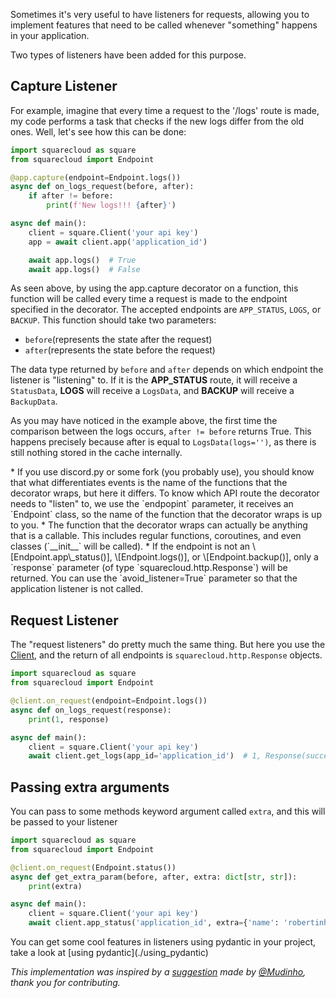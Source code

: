 [cache]: app_cache

[Client]: ../user_guide/Client

Sometimes it's very useful to have listeners for requests, allowing you to implement features that need to be called whenever "something" happens in your application.

Two types of listeners have been added for this purpose.

## Capture Listener

For example, imagine that every time a request to the '/logs' route is made, my code performs a task that checks if the new logs differ from the old ones. Well, let's see how this can be done:

```python
import squarecloud as square
from squarecloud import Endpoint

@app.capture(endpoint=Endpoint.logs())
async def on_logs_request(before, after):
    if after != before:
        print(f'New logs!!! {after}')

async def main():
    client = square.Client('your api key')
    app = await client.app('application_id')

    await app.logs()  # True
    await app.logs()  # False
```

As seen above, by using the app.capture decorator on a function, this function will be called every time a request is made to the endpoint specified in the decorator. The accepted endpoints are `APP_STATUS`, `LOGS`, or `BACKUP`. This function should take two parameters:

* `before`(represents the state after the request)
* `after`(represents the state before the request)

The data type returned by `before` and `after` depends on which endpoint the listener is "listening" to. If it is the **APP\_STATUS** route, it will receive a `StatusData`, **LOGS** will receive a `LogsData`, and **BACKUP** will receive a `BackupData`.

As you may have noticed in the example above, the first time the comparison between the logs occurs, `after != before` returns True. This happens precisely because after is equal to `LogsData(logs='')`, as there is still nothing stored in the cache internally.

<Accordion title="Additional information about this decorator">
  * If you use discord.py or some fork (you probably use), you should
    know that what differentiates events is the name
    of the functions that the decorator wraps, but here it differs. To know
    which
    API route the decorator needs to "listen" to, we use the `endpopint` parameter, it
    receives an `Endpoint` class, so the name of the function that the decorator
    wraps is up to you.
  * The function that the decorator wraps can actually be anything that is
    a callable. This includes regular functions, coroutines, and even
    classes (`__init__` will be called).
  * If the endpoint is not an \[Endpoint.app\_status()], \[Endpoint.logs()], or \[Endpoint.backup()],
    only a `response` parameter (of type `squarecloud.http.Response`) will
    be returned.
</Accordion>

<Tip>
  You can use the `avoid_listener=True` parameter so that the application listener is not called.
</Tip>

## Request Listener

The "request listeners" do pretty much the same thing. But here you use the [Client], and the return of all endpoints is `squarecloud.http.Response` objects.

```python
import squarecloud as square
from squarecloud import Endpoint

@client.on_request(endpoint=Endpoint.logs())
async def on_logs_request(response):
    print(1, response)

async def main():
    client = square.Client('your api key')
    await client.get_logs(app_id='application_id')  # 1, Response(success)
```

## Passing extra arguments

You can pass to some methods keyword argument called `extra`, and this will be passed to your listener

```python
import squarecloud as square
from squarecloud import Endpoint

@client.on_request(Endpoint.status())
async def get_extra_param(before, after, extra: dict[str, str]):
    print(extra)

async def main():
    client = square.Client('your api key')
    await client.app_status('application_id', extra={'name': 'robertinho'})
```

<Tip>
  You can get some cool features in listeners using pydantic in your project, take a look at [using pydantic](./using_pydantic)
</Tip>

*This implementation was inspired by a [suggestion](https://github.com/squarecloudofc/sdk-api-py/pull/1) made by [@Mudinho](https://github.com/zRickz), thank you for contributing.*

